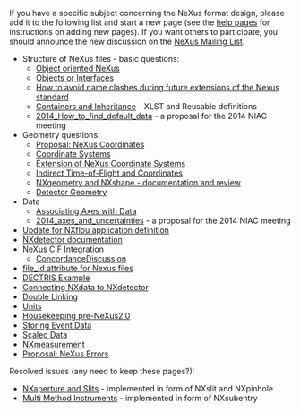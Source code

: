 If you have a specific subject concerning the NeXus format design, please add it to the following list and start a new page (see the [[Help:Contents|help pages]] for instructions on adding new pages).  If you want others to participate, you should announce the new discussion on the [http://lists.nexusformat.org/mailman/listinfo/nexus NeXus Mailing List].

*Structure of NeXus files - basic questions:
**[[OO-NeXus|Object oriented NeXus]]
**[[Objects or Interfaces]]
**[[How to avoid name clashes during future extensions of the Nexus standard]]
**[[Containers and Inheritance]] - XLST and Reusable definitions
**[[2014_How_to_find_default_data]] - a proposal for the 2014 NIAC meeting
*Geometry questions:
**[[Proposal: NeXus Coordinates]]
**[[Coordinate Systems]]
**[[Extension of NeXus Coordinate Systems]]
**[[Indirect Time-of-Flight and Coordinates]]
**[[NXgeometry and NXshape - documentation and review]]
**[[Detector Geometry]]
* Data
**[[Associating Axes with Data]]
**[[2014_axes_and_uncertainties]] - a proposal for the 2014 NIAC meeting
*[[Update for NXflou application definition]]
*[[NXdetector documentation]]
*[[NeXus CIF Integration]]
**[[ConcordanceDiscussion]]
*[[file_id attribute for Nexus files]]
*[[DECTRIS Example]]
*[[Connecting NXdata to NXdetector]]
*[[Double Linking]]
*[[Units]]
*[[Housekeeping pre-NeXus2.0]]
*[[Storing Event Data]]
*[[Scaled Data]]
*[[NXmeasurement]]
*[[Proposal: NeXus Errors]]

Resolved issues (any need to keep these pages?):
*[[NXaperture and Slits]] - implemented in form of NXslit and NXpinhole
*[[Multi Method Instruments]] - implemented in form of NXsubentry